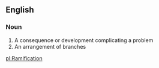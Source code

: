 ==English==

===Noun===
#A consequence or development complicating a problem
#An arrangement of branches

[[pl:Ramification]]